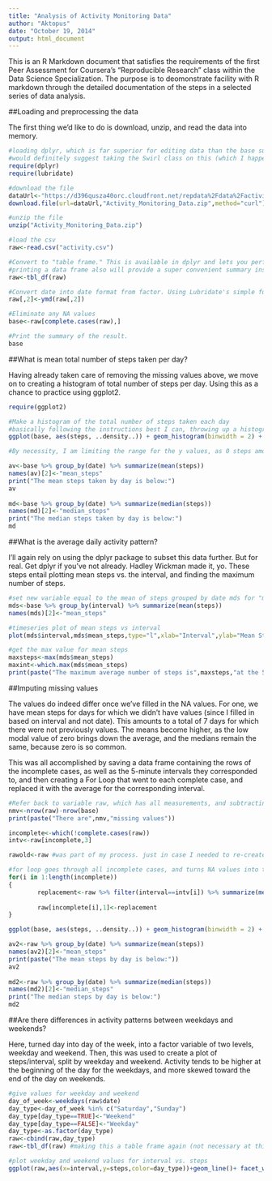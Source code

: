 ```yaml
---
title: "Analysis of Activity Monitoring Data"
author: "Aktopus"
date: "October 19, 2014"
output: html_document
---
```


This is an R Markdown document that satisfies the requirements of the first Peer Assessment for Coursera's "Reproducible Research" class within the Data Science Specialization. The purpose is to deomonstrate facility with R markdown through the detailed documentation of the steps in a selected series of data analysis.

##Loading and preprocessing the data

The first thing we'd like to do is download, unzip, and read the data into memory.

```r
#loading dplyr, which is far superior for editing data than the base subsetting options. 
#would definitely suggest taking the Swirl class on this (which I happened to learn expanded to include dplyr after I took R Programming)
require(dplyr)
require(lubridate)

#download the file
dataUrl<-"https://d396qusza40orc.cloudfront.net/repdata%2Fdata%2Factivity.zip"
download.file(url=dataUrl,"Activity_Monitoring_Data.zip",method="curl")

#unzip the file
unzip("Activity_Monitoring_Data.zip")

#load the csv
raw<-read.csv("activity.csv")

#Convert to "table frame." This is available in dplyr and lets you perform dplyr functions.
#printing a data frame also will provide a super convenient summary instead of displaying everything.
raw<-tbl_df(raw)

#Convert date into date format from factor. Using Lubridate's simple function
raw[,2]<-ymd(raw[,2])

#Eliminate any NA values
base<-raw[complete.cases(raw),]

#Print the summary of the result.
base
```

##What is mean total number of steps taken per day?

Having already taken care of removing the missing values above, we move on to creating a histogram of total number of steps per day. Using this as a chance to practice using ggplot2.

```r
require(ggplot2)

#Make a histogram of the total number of steps taken each day
#basically following the instructions best I can, throwing up a histogram, but split into separate plots by day. Clearly doesn't work out so well. Would love to see how other people tackled this.
ggplot(base, aes(steps, ..density..)) + geom_histogram(binwidth = 2) + facet_wrap(~ date)

#By necessity, I am limiting the range for the y values, as 0 steps amounts to 11,014 measurements, thus taking up a huge portion of the chart.

av<-base %>% group_by(date) %>% summarize(mean(steps))
names(av)[2]<-"mean_steps"
print("The mean steps taken by day is below:")
av
      
md<-base %>% group_by(date) %>% summarize(median(steps))
names(md)[2]<-"median_steps"
print("The median steps taken by day is below:")
md
```
##What is the average daily activity pattern?

I'll again rely on using the dplyr package to subset this data further. But for real. Get dplyr if you've not already. Hadley Wickman made it, yo.
These steps entail plotting mean steps vs. the interval, and finding the maximum number of steps.

```r
#set new variable equal to the mean of steps grouped by date mds for "mean date step"
mds<-base %>% group_by(interval) %>% summarize(mean(steps))
names(mds)[2]<-"mean_steps"

#timeseries plot of mean steps vs interval
plot(mds$interval,mds$mean_steps,type="l",xlab="Interval",ylab="Mean Steps")

#get the max value for mean steps
maxsteps<-max(mds$mean_steps)
maxint<-which.max(mds$mean_steps)
print(paste("The maximum average number of steps is",maxsteps,"at the 5-minute interval",maxint))

```
##Imputing missing values

The values do indeed differ once we've filled in the NA values. For one, we have mean steps for days for which we didn't have values (since I filled in based on interval and not date). This amounts to a total of 7 days for which there were not previously values. The means become higher, as the low modal value of zero brings down the average, and the medians remain the same, because zero is so common.

This was all accomplished by saving a data frame containing the rows of the incomplete cases, as well as the 5-minute intervals they corresponded to, and then creating a For Loop that went to each complete case, and replaced it with the average for the corresponding interval.


```r
#Refer back to variable raw, which has all measurements, and subtracting its value from base measurements to get the number of missing values
nmv<-nrow(raw)-nrow(base)
print(paste("There are",nmv,"missing values"))

incomplete<-which(!complete.cases(raw))
intv<-raw[incomplete,3]

rawold<-raw #was part of my process. just in case I needed to re-create the initial raw data frame.

#for loop goes through all incomplete cases, and turns NA values into the average for the interval in question
for(i in 1:length(incomplete))
{
        replacement<-raw %>% filter(interval==intv[i]) %>% summarize(mean(steps,na.rm=TRUE))
        
        raw[incomplete[i],1]<-replacement
}

ggplot(base, aes(steps, ..density..)) + geom_histogram(binwidth = 2) + facet_wrap(~ date)#same issues with plotting as before

av2<-raw %>% group_by(date) %>% summarize(mean(steps))
names(av2)[2]<-"mean_steps"
print(paste("The mean steps by day is below:"))
av2
      
md2<-raw %>% group_by(date) %>% summarize(median(steps))
names(md2)[2]<-"median_steps"
print("The median steps by day is below:")
md2

```
##Are there differences in activity patterns between weekdays and weekends?

Here, turned day into day of the week, into a factor variable of two levels, weekday and weekend. Then, this was used to create a plot of steps/interval, split by weekday and weekend. Activity tends to be higher at the beginning of the day for the weekdays, and more skewed toward the end of the day on weekends.

```r

#give values for weekday and weekend
day_of_week<-weekdays(raw$date)
day_type<-day_of_week %in% c("Saturday","Sunday")
day_type[day_type==TRUE]<-"Weekend"
day_type[day_type==FALSE]<-"Weekday"
day_type<-as.factor(day_type)
raw<-cbind(raw,day_type)
raw<-tbl_df(raw) #making this a table frame again (not necessary at this point)

#plot weekday and weekend values for interval vs. steps
ggplot(raw,aes(x=interval,y=steps,color=day_type))+geom_line()+ facet_wrap(~ day_type)
```